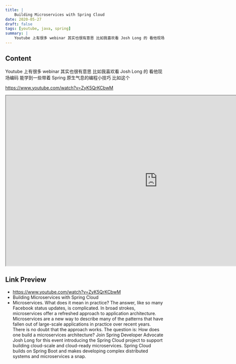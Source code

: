 ```yaml
---
title: |
    Building Microservices with Spring Cloud
date: 2020-05-27
draft: false
tags: [youtube, java, spring]
summary: |
    Youtube 上有很多 webinar 其实也很有意思 比如我喜欢看 Josh Long 的 看他现场编码 能学到一些带着 Spring 原生气息的编程小技巧 比如这个 https://www.youtube.com/watch?v=ZyK5QrKCbwM
---
```


## Content

Youtube 上有很多 webinar 其实也很有意思 比如我喜欢看 Josh Long 的 看他现场编码 能学到一些带着 Spring 原生气息的编程小技巧 比如这个

https://www.youtube.com/watch?v=ZyK5QrKCbwM


<iframe
    width="960"
    height="540"
    src="https://www.youtube.com/embed/ZyK5QrKCbwM"
    title="Building Microservices with Spring Cloud"
    allow="accelerometer; autoplay; clipboard-write; encrypted-media; gyroscope; picture-in-picture; web-share"
    allowFullscreen
    >
</iframe>

## Link Preview

- https://www.youtube.com/watch?v=ZyK5QrKCbwM
- Building Microservices with Spring Cloud
- Microservices. What does it mean in practice? The answer, like so many Facebook status updates, is complicated. In broad strokes, microservices offer a refreshed approach to application architecture. Microservices are a new way to describe many of the patterns that have fallen out of large-scale applications in practice over recent years. There is no doubt that the approach works. The question is: How does one build a microservices architecture? Join Spring Developer Advocate Josh Long for this event introducing the Spring Cloud project to support building cloud-scale and cloud-ready microservices. Spring Cloud builds on Spring Boot and makes developing complex distributed systems and microservices a snap.
